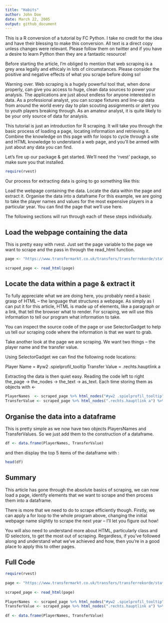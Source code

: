 ```yaml
---
title: "Habits"
author: John Doe
date: March 22, 2005
output: github_document
---
```


This is a R conversion of a tutorial by FC Python. I take no credit for the idea and have their blessing to make this conversion. All text is a direct copy unless changes were relevant. Please follow them on twitter and if you have a desire to learn Python then they are a fantastic resource!

Before starting the article, I’m obliged to mention that web scraping is a grey area legally and ethicaly in lots of circumstances. Please consider the positive and negative effects of what you scrape before doing so!

Warning over. Web scraping is a hugely powerful tool that, when done properly, can give you access to huge, clean data sources to power your analysis. The applications are just about endless for anyone interested in data. As a professional analyst, you can scrape fixtures and line-up data from around the world every day to plan scouting assignments or alert you to youth players breaking through. As an amateur analyst, it is quite likely to be your only source of data for analysis.

This tutorial is just an introduction for R scraping. It will take you through the basic process of loading a page, locating information and retrieving it. Combine the knowledge on this page with for loops to cycle through a site and HTML knowledge to understand a web page, and you’ll be armed with just about any data you can find.

Let’s fire up our package & get started. We’ll need the ‘rvest’ package, so make sure you that installed.

```r
require(rvest)
```

Our process for extracting data is going to go something like this:

Load the webpage containing the data.
Locate the data within the page and extract it.
Organise the data into a dataframe
For this example, we are going to take the player names and values for the most expensive players in a particular year. You can find the page that we’ll use here.

The following sections will run through each of these steps individually.

## Load the webpage containing the data

This is pretty easy with rvest. Just set the page variable to the page we want to scrape and the pass in through the read_html function.

```r
page <- "https://www.transfermarkt.co.uk/transfers/transferrekorde/statistik/top/plus/0/galerie/0?saison_id=2000"
 
scraped_page <- read_html(page)
```

## Locate the data within a page & extract it

To fully appreciate what we are doing here, you probably need a basic grasp of HTML – the language that structures a webpage. As simply as I can put it for this article, HTML is made up of elements, like a paragraph or a link, that tell the browser what to render. For scraping, we will use this information to tell our program what information to take.

You can inspect the source code of the page or use SelectorGadget to help us tell our scraping code where the information is that we want to grab.

Take another look at the page we are scraping. We want two things – the player name and the transfer value.

Using SelectorGadget we can find the following node locations:

Player Name = #yw2 .spielprofil_tooltip
Transfer Value = .rechts.hauptlink a

Extracting the data is then quiet easy. Reading the code left to right the_page -> the_nodes -> the_text -> as_text. Each time storing them as objects with <-

```r
PlayerNames  <- scraped_page %>% html_nodes("#yw2 .spielprofil_tooltip") %>% html_text() %>% as.character()
TransferValue <- scraped_page %>% html_nodes(".rechts.hauptlink a") %>% html_text() %>% as.character()
```

## Organise the data into a dataframe

This is pretty simple as we now have two objects PlayersNames and TransferValues. So we just add them to the construction of a dataframe.

```r
df <- data.frame(PlayerNames, TransferValue)
```

and then display the top 5 items of the dataframe with :

```r
head(df)
```

## Summary

This article has gone through the absolute basics of scraping, we can now load a page, identify elements that we want to scrape and then process them into a dataframe.

There is more that we need to do to scrape efficiently though. Firstly, we can apply a for loop to the whole program above, changing the initial webpage name slightly to scrape the next year – I’ll let you figure out how!

You will also need to understand more about HTML, particularly class and ID selectors, to get the most out of scraping. Regardless, if you’ve followed along and understand what we’ve achieved and how, then you’re in a good place to apply this to other pages.

## Full Code 

```r
require(rvest)
 
page <- "https://www.transfermarkt.co.uk/transfers/transferrekorde/statistik/top/plus/0/galerie/0?saison_id=2000"
 
scraped_page <- read_html(page)
 
PlayerNames  <- scraped_page %>% html_nodes("#yw2 .spielprofil_tooltip") %>% html_text() #%>% as.character()
TransferValue <- scraped_page %>% html_nodes(".rechts.hauptlink a") %>% html_text() %>% as.character()
 
df <- data.frame(PlayerNames, TransferValue)
```





